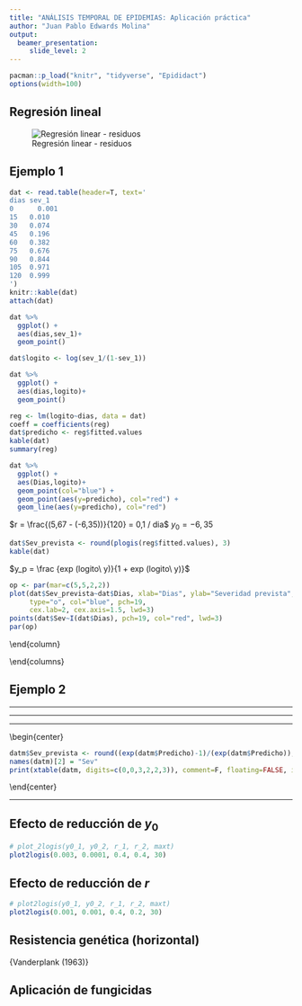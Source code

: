 ```yaml
---
title: "ANÁLISIS TEMPORAL DE EPIDEMIAS: Aplicación práctica"
author: "Juan Pablo Edwards Molina"
output:
  beamer_presentation:
     slide_level: 2
---
```


```r
pacman::p_load("knitr", "tidyverse", "Epididact")
options(width=100)
```

## Regresión lineal

![Regresión linear - residuos](Residuoss.png)

## Ejemplo 1

```r
dat <- read.table(header=T, text='
dias sev_1
0	   0.001
15	 0.010
30	 0.074
45	 0.196
60	 0.382
75	 0.676
90	 0.844
105	 0.971
120	 0.999
')
knitr::kable(dat)
attach(dat)
```

```r
dat %>% 
  ggplot() + 
  aes(dias,sev_1)+
  geom_point()
```

```r
dat$logito <- log(sev_1/(1-sev_1))

dat %>% 
  ggplot() + 
  aes(dias,logito)+
  geom_point()
```

```r
reg <- lm(logito~dias, data = dat)
coeff = coefficients(reg)
dat$predicho <- reg$fitted.values
kable(dat)
summary(reg)
```

```r
dat %>% 
  ggplot() + 
  aes(Dias,logito)+
  geom_point(col="blue") + 
  geom_point(aes(y=predicho), col="red") + 
  geom_line(aes(y=predicho), col="red")
```

$r = \frac{(5,67 - (-6,35))}{120}  = 0,1 / dia$ \qquad
$y_0 = -6,35$

```r
dat$Sev_prevista <- round(plogis(reg$fitted.values), 3)
kable(dat)
```

$y_p = \frac {exp (logito\ y)}{1 + exp (logito\  y)}$	

```r
op <- par(mar=c(5,5,2,2)) 
plot(dat$Sev_prevista~dat$Dias, xlab="Dias", ylab="Severidad prevista", 
     type="o", col="blue", pch=19,  
     cex.lab=2, cex.axis=1.5, lwd=3) 
points(dat$Sev~I(dat$Dias), pch=19, col="red", lwd=3)
par(op)
```
\end{column}

\begin{column}{0.5\textwidth}
```r
op <- par(mar=c(5,5,2,2)) 
plot(reg$fitted.values, reg$residuals, ylim=c(-3,3), 
     pch=19, col="blue",
     xlab='Severidad predicha', ylab='Residual', cex.lab=2)
abline(h=0)
par(op)
```
\end{column}
\end{columns}

## Ejemplo 2

\begin{columns}

\begin{column}{0.5\textwidth}
\centering
```r
datm <- read.table(header=T, dec=",", text='
Dias Severidad
0	0,039
15	0,437
30	0,662
45	0,824
60	0,913
75	0,944
90	0,960
105	0,971
120	0,980
')

print(xtable(datm), comment=F, floating=FALSE, include.rownames=FALSE)
```

\end{column}

\begin{column}{0.5\textwidth}

```r
op <- par(mar=c(5,5,2,2)) 
par(mar=c(5,5,2,2))
plot(datm, type="p", col="blue", pch=19, ylim=c(0,1), 
     cex.lab=2, cex.axis=1.5, lwd=3)
par(op)
```
\end{column}
\end{columns}

***

\begin{columns}

\begin{column}{0.5\textwidth}
```r
op <- par(mar=c(5,5,2,2)) 
plot(datm, type="p", col="blue", pch=19, ylim=c(0,1), 
     cex.lab=2, cex.axis=1.5, lwd=3)
par(op)
```
\end{column}

\begin{column}{0.5\textwidth}

```r
datm$monito <- log(1/(1-datm$Severidad))
op <- par(mar=c(5,5,2,2)) 
plot(datm$monito~datm$Dias, xlab="Dias", ylab="Monito", 
     type="p", col="blue", pch=19, 
     cex.lab=2, cex.axis=1.5, lwd=3)
par(op)
```
\end{column}
\end{columns}

***


\bigskip
\begin{columns}

\begin{column}{0.48\textwidth}

```r
regm <- lm(monito~Dias, datm)
coeffm = coefficients(regm)
datm$prev <- regm$fitted.values
names(datm)[c(2,4)] = c("Sev","Predicho")
print(xtable(datm, digits=c(0,0,3,2,2)), comment=F, floating=FALSE, include.rownames=FALSE)
```

\end{column}

\begin{column}{0.48\textwidth}

```r
op <- par(mar=c(5,5,2,2)) 
r2m = paste0("(R² = ",round(summary(regm)$r.squared[],2),")") 
eqm = paste0("y = ",round(coeffm[[2]],2)," x + ", round(coeffm[[1]],2) ) 

plot(datm$monito~datm$Dias, type="p", col="blue", pch=19, 
     xlab="Dias", ylab="Monito", cex.lab=2, cex.axis=1.5, lwd=3)
points(fitted(regm)~I(datm$Dias), pch=19, col="red", lwd=3)
text(50, 1, eqm, adj=c(0,0), cex = 2)
text(50, 0.5, r2m, adj=c(0,0), cex = 2)
abline(regm, lwd=3)

par(op)
```
\end{column}

\end{columns}

\bigskip

\begin{center}
\hfill
\begin{beamercolorbox}[sep=0.2em, wd=1\paperwidth]{result}

\centering
$r=\frac{(4,15 - (-0,17))}{120} = 0,03 / dia$ \qquad
$y_0 = 0,17$	
\end{beamercolorbox}
\hspace*{\fill}
\end{center}

***

\begin{center}

```r
datm$Sev_prevista <- round((exp(datm$Predicho)-1)/(exp(datm$Predicho)), 3)
names(datm)[2] = "Sev"
print(xtable(datm, digits=c(0,0,3,2,2,3)), comment=F, floating=FALSE, include.rownames=FALSE)
```

\bigskip 

\hfill
\begin{beamercolorbox}[sep=0.2em, wd=.50\paperwidth, center, rounded=true]{calc}
\centering
$y_p = \frac {exp\ (monito\ y) - 1}{exp\ (monito\ y))}$	
\end{beamercolorbox}
\hspace*{\fill}
\end{center}

***

\begin{columns}

\begin{column}{0.5\textwidth}

```r
op <- par(mar=c(5,5,2,2)) 

plot(datm$Sev_prevista~datm$Dias, xlab="Dias", ylab="Severidad prevista", 
     type="o", col="blue", pch=19, ylim=c(0,1), 
     cex.lab=2, cex.axis=1.5, lwd=3) 
points(datm$Sev~I(datm$Dias), pch=19, col="red", lwd=3)

par(op)
```

\end{column}

\begin{column}{0.5\textwidth}

```r
op <- par(mar=c(5,5,2,2)) 
#r2 = paste0("R² = ",round(summary(regm)$r.squared[],2)) 

plot(regm$fitted.values, regm$residuals, ylim=c(-3,3),
     pch=19, col="blue",
     xlab='Severidad ajustada', ylab='Residual', cex.lab=2)
abline(h=0)
par(op)
```
\end{column}
\end{columns}

## Efecto de reducción de $y_0$

```r
# plot_2logis(y0_1, y0_2, r_1, r_2, maxt)
plot2logis(0.003, 0.0001, 0.4, 0.4, 30)
```


## Efecto de reducción de $r$

```r
# plot2logis(y0_1, y0_2, r_1, r_2, maxt)
plot2logis(0.001, 0.001, 0.4, 0.2, 30)
```

## Resistencia genética (horizontal)

\begin{center}
\includegraphics[width=1\textwidth,keepaspectratio]{var_papa.pdf} 
\end{center}
\hfill\small {Vanderplank (1963)}

## Aplicación de fungicidas 

\begin{center}
\includegraphics[width=1\textwidth,keepaspectratio]{sprays.pdf} 
\end{center}
